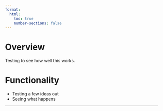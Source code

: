 ```yaml
---
format:
  html:
    toc: true
    number-sections: false
---
```


# Overview

Testing to see how well this works.


# Functionality

* Testing a few ideas out
* Seeing what happens






---
